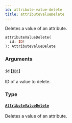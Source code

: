 ```yaml
---
id: attribute-value-delete
title: attributeValueDelete
---
```


Deletes a value of an attribute.

```graphql
attributeValueDelete(
  id: ID!
): AttributeValueDelete

```

### Arguments

#### `id` ([`ID!`](/developer/api-reference/scalars/id))

ID of a value to delete.

### Type

#### [`AttributeValueDelete`](/developer/api-reference/objects/attribute-value-delete)

Deletes a value of an attribute.
